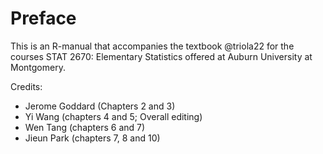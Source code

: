 # Preface {.unnumbered}

This is an R-manual that accompanies the textbook @triola22 for the courses STAT 2670: Elementary Statistics offered at Auburn University at Montgomery.

Credits:

-   Jerome Goddard (Chapters 2 and 3)
-   Yi Wang (chapters 4 and 5; Overall editing)
-   Wen Tang (chapters 6 and 7)
-   Jieun Park (chapters 7, 8 and 10)
